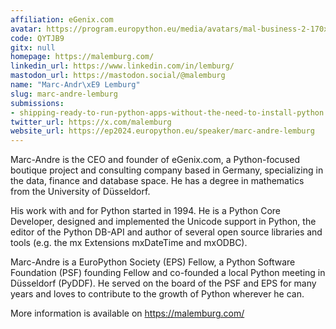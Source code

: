```yaml
---
affiliation: eGenix.com
avatar: https://program.europython.eu/media/avatars/mal-business-2-170x170_VPXpWrX.jpg
code: QYTJB9
gitx: null
homepage: https://malemburg.com/
linkedin_url: https://www.linkedin.com/in/lemburg/
mastodon_url: https://mastodon.social/@malemburg
name: "Marc-Andr\xE9 Lemburg"
slug: marc-andre-lemburg
submissions:
- shipping-ready-to-run-python-apps-without-the-need-to-install-python
twitter_url: https://x.com/malemburg
website_url: https://ep2024.europython.eu/speaker/marc-andre-lemburg
---
```


Marc-Andre is the CEO and founder of eGenix.com, a Python-focused boutique project and consulting company based in Germany, specializing in the data, finance and database space. He has a degree in mathematics from the University of Düsseldorf.

His work with and for Python started in 1994. He is a Python Core Developer, designed and implemented the Unicode support in Python, the editor of the Python DB-API and author of several open source libraries and tools (e.g. the mx Extensions mxDateTime and mxODBC).

Marc-Andre is a EuroPython Society (EPS) Fellow, a Python Software Foundation (PSF) founding Fellow and co-founded a local Python meeting in Düsseldorf (PyDDF). He served on the board of the PSF and EPS for many years and loves to contribute to the growth of Python wherever he can.

More information is available on https://malemburg.com/
